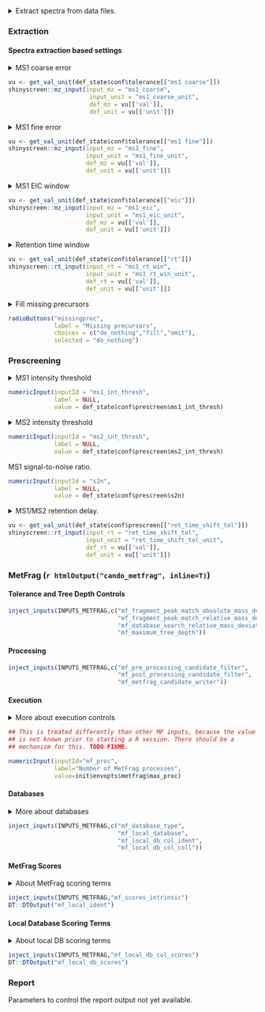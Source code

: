 <details><summary>Extract spectra from data files.</summary>

Spectral extraction is controled by the parameters under the
_Extraction_ tab, while the quality check parameters are located under
the _Prescreening_ tab.

After Shinyscreen is configured and the compound lists loaded, it is
possible to proceed with extracting the data. The extraction process
can start after pressing `Extract`. Depending on the size of the
commpound list and the properties of the data files this may take a
while.

Once the data is extracted, quality checking can be carried out using
the `Prescreen` button.

The parameters affecting current extraction are displayed in the
*Overview* section. 

</details>

### Extraction

#### Spectra extraction based settings

<details><summary>MS1 coarse error</summary>

Extract all entries matching the target mass within this error in the
precursor table.
</details>
```r
vu <- get_val_unit(def_state$conf$tolerance[["ms1 coarse"]])
shinyscreen::mz_input(input_mz = "ms1_coarse",
                       input_unit = "ms1_coarse_unit",
                       def_mz = vu[['val']],
                       def_unit = vu[['unit']])
```

<details><summary>MS1 fine error</summary>

The precursor table masses can be of lower accuracy. Once there is a
match within the coarse error, it can be further checked versus the
fine error bounds directly in the mass spectrum.

</details>
```r
vu <- get_val_unit(def_state$conf$tolerance[["ms1 fine"]])
shinyscreen::mz_input(input_mz = "ms1_fine",
                      input_unit = "ms1_fine_unit",
                      def_mz = vu[['val']],
                      def_unit = vu[['unit']])
```

<details><summary>MS1 EIC window</summary>

The mz interval over which the intensities are aggregated to generate
a chromatogram.

</details>
```r
vu <- get_val_unit(def_state$conf$tolerance[["eic"]])
shinyscreen::mz_input(input_mz = "ms1_eic",
                      input_unit = "ms1_eic_unit",
                      def_mz = vu[['val']],
                      def_unit = vu[['unit']])
```

<details><summary>Retention time window</summary>

If the expected retention time has been specified for the compound,
then search for the MS1 signature inside the window defined by this
range.

</details>
```r
vu <- get_val_unit(def_state$conf$tolerance[["rt"]])
shinyscreen::rt_input(input_rt = "ms1_rt_win",
                      input_unit = "ms1_rt_win_unit",
                      def_rt = vu[['val']],
                      def_unit = vu[['unit']])
```

<details><summary>Fill missing precursors</summary>

* **fill** : Try to guess precursors of MS2 entries. This is done by
picking MS1 which chronologically preceeds a given MS2 entry.
* **omit** : Ignore MS2 with missing precursors.
* **do_nothing** : Default. Use MS1--MS2 metadata recorded in the file
to associate MS1 and MS2 entries. Usually works.  
</details>
```r
radioButtons("missingprec",
             label = "Missing precursors",
             choices = c("do_nothing","fill","omit"),
             selected = "do_nothing")

```

### Prescreening

<details><summary>MS1 intensity threshold</summary>

Ignore MS1 signal below the threshold.

</details>
```r

numericInput(inputId = "ms1_int_thresh",
             label = NULL,
             value = def_state$conf$prescreen$ms1_int_thresh)
```

<details><summary>MS2 intensity threshold</summary>

Ignore MS2 signal below the threshold.

</details>
```r

numericInput(inputId = "ms2_int_thresh",
             label = NULL,
             value = def_state$conf$prescreen$ms2_int_thresh)
```


MS1 signal-to-noise ratio.

```r

numericInput(inputId = "s2n",
             label = NULL,
             value = def_state$conf$prescreen$s2n)
```


<details><summary>MS1/MS2 retention delay.</summary>

Look for associated MS2 spectrum within this window around the MS1
peak.

</details>
```r
vu <- get_val_unit(def_state$conf$prescreen[["ret_time_shift_tol"]])
shinyscreen::rt_input(input_rt = "ret_time_shift_tol",
                      input_unit = "ret_time_shift_tol_unit",
                      def_rt = vu[['val']],
                      def_unit = vu[['unit']])
```

### MetFrag (`r htmlOutput("cando_metfrag", inline=T)`)

<!-- If `java` and `MetFragCL` are available, Shinyscreen can run -->
<!-- `MetFragCL`. The configuration is a subset of what a MetFrag config -->
<!-- file looks like. -->


<div class="flex-cols"> <!-- metfrag-conf-box-1 -->
<div> <!-- metfrag-conf-tolerance -->

#### Tolerance and Tree Depth Controls

```r
inject_inputs(INPUTS_METFRAG,c("mf_fragment_peak_match_absolute_mass_deviation",
                               "mf_fragment_peak_match_relative_mass_deviation",
                               "mf_database_search_relative_mass_deviation",
                               "mf_maximum_tree_depth"))
```
</div> <!-- metfrag-conf-tolerance -->

<div> <!-- metfrag-conf-processing -->

#### Processing

```r
inject_inputs(INPUTS_METFRAG,c("mf_pre_processing_candidate_filter",
                               "mf_post_processing_candidate_filter",
                               "mf_metfrag_candidate_writer"))
```
</div> <!-- metfrag-conf-processing -->

<div> 

<!-- metfrag-conf-execution -->
#### Execution

<details><summary>More about execution controls</summary>

The `Number of MetFrag Processses` field will show the maximum amount
of logical threads available on the platform which executes
MetFrag. Consider that, if you use all of them, this might cause an
overload of the system's resources.

</details>

```r
## This is treated differently than other MF inputs, because the value
## is not known prior to starting a R session. There should be a
## mechanism for this. TODO FIXME.

numericInput(inputId="mf_proc",
             label="Number of MetFrag processes",
             value=init$envopts$metfrag$max_proc)
```

</div> <!-- metfrag-conf-execution -->

</div> <!-- metfrag-conf-box-1 -->

<div class="flex-cols"> <!-- metfrag-conf-box-2 -->
<div> <!-- metfrag-conf-databases -->

#### Databases

<details><summary>More about databases</summary>

MetFrag offers a possibility to query different chemical
databases. Some, such as `PubChem` are remote and some, such as
`PubChemLite` are files that can be downloaded and used locally. At
the moment, Shinyscreen has only been well tested with `LocalCSV`
databases --- those which come in a CSV format. The Shinyscreen
development team is keen to hear experiences of experimentation with
other sources and. Let us know what works, or does not work and
whether having other sources available is important for your
endeavours.

As for the `LocalCSV` types of databases, on an abstract level they
can be viewed as collections of metadata about various
compounds. There will be *identifier* fields which are unique to a
compound. As an example, those could be `Identifier`, or
`CompoundName` columns in a PubChemLite database. Additionally, there
will be lots of other fields, some of which can be used as *scoring
terms*. For example, annotation, patent and PubMed count columns in a
PubChemLite database can be used by MetFrag to aid sensible ranking of
candidates.

Local databases should all reside in a directory that was specified
during Shinyscreen initialisation (look up the documentation of the
`Shinyscreen::init` function).

User selects the local databases from 
`r inputs_html_out(INPUTS_METFRAG,"mf_local_database")` 
control. Once a database is selected, it is required 
to declare which columns are the identifiers 
and this is done using 
`r inputs_html_out(INPUTS_METFRAG,"mf_local_db_col_ident")`.

The summary of MetFrag results which is created by Shinyscreen
contains top candidates. But, in addition to those, it will show a
collection of other candidates, those that did not rank that high. The
identifier filed which will be used for those can be chosen from
`r inputs_html_out(INPUTS_METFRAG,"mf_local_db_col_coll")`.
In case of PubChemLite, it is probably best to select `Identifier` column here.



</details>

```r
inject_inputs(INPUTS_METFRAG,c("mf_database_type",
                               "mf_local_database",
                               "mf_local_db_col_ident",
                               "mf_local_db_col_coll"))
```

</div> <!-- metfrag-conf-databases -->

<div> <!-- metfrag-conf-mf-scores -->

#### MetFrag Scores

<details><summary>About MetFrag scoring terms</summary>
Here, it is possible to select MetFrag scoring types available for any
kind of database.
</details>

```r
inject_inputs(INPUTS_METFRAG,"mf_scores_intrinsic")
DT::DTOutput("mf_local_ident")
```

</div> <!-- metfrag-conf-mf-scores -->
<div>  <!-- merfrag-conf-local-db-scores -->

#### Local Database Scoring Terms

<details><summary>About local DB scoring terms</summary>
Select local database columns that make sense as scoring terms.
</details>


```r
inject_inputs(INPUTS_METFRAG,"mf_local_db_col_scores")
DT::DTOutput("mf_local_db_scores")
```

</div> <!-- merfrag-conf-local-db-scores -->
</div> <!-- metfrag-conf-box-2 -->

### Report

Parameters to control the report output not yet available.

<!-- <details><summary>Create a report</summary> -->

<!-- Shinyscreen can produce a report containing graps of EICs and spectra -->
<!-- for some or all compounds. The controls below define what enters the -->
<!-- report. Please keep in mind that producing a PDF output with thousands -->
<!-- of compounds will take huge amount of time, so if you are prescreening -->
<!-- a lot of compounds, consider restricting limiting the output to, for -->
<!-- example, those entries that have passed the quality checks. -->

<!-- </details> -->

<!-- ```{r, echo=F} -->
<!-- shiny::textInput(inputId = "rep_aut", label = "Report author", value = def_state$conf$report$author) -->
<!-- shiny::textInput(inputId = "rep_tit", label = "Report title", value = def_state$conf$report$title) -->
<!-- ``` -->


